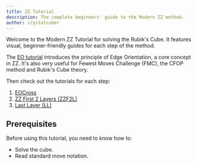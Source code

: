 ```yaml
---
title: ZZ Tutorial
description: The complete beginners' guide to the Modern ZZ method.
author: crystalcuber
---
```


Welcome to the Modern ZZ Tutorial for solving the Rubik's Cube.
It features visual, beginner-friendly guides for each step of the method.

The [EO tutorial](/zz/tutorial/eo) introduces the principle of Edge Orientation, a core concept in ZZ.
It's also very useful for Fewest Moves Challenge (FMC), the CFOP method and Rubik's Cube theory.

Then check out the tutorials for each step:

1. [EOCross](/zz/tutorial/eocross)
2. [ZZ First 2 Layers (ZZF2L)](/zz/tutorial/zzf2l)
3. [Last Layer (LL)](/zz/tutorial/ll)

## Prerequisites

Before using this tutorial, you need to know how to:

- Solve the cube.
- Read standard move notation.
